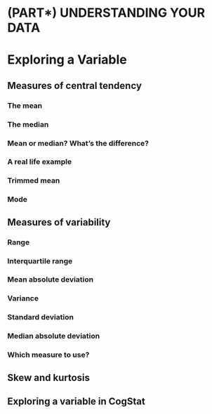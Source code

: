 # (PART\*) UNDERSTANDING YOUR DATA{-}

# Exploring a Variable

## Measures of central tendency{#centraltendency}

### The mean{#mean}

### The median{#median}

### Mean or median? What's the difference?

### A real life example{#housingpriceexample}

### Trimmed mean{#trimmedmean}

### Mode{#mode}

## Measures of variability{#var}

### Range{#range}

### Interquartile range

### Mean absolute deviation{#aad}

### Variance

### Standard deviation{#sd}

### Median absolute deviation{#mad}

### Which measure to use?

## Skew and kurtosis{#skewandkurtosis}

## Exploring a variable in CogStat